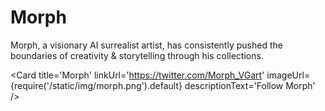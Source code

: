 
# Morph

Morph, a visionary AI surrealist artist, has consistently pushed the boundaries of creativity & storytelling through his collections. 

<Card
    title='Morph'
    linkUrl='https://twitter.com/Morph_VGart'
    imageUrl={require('/static/img/morph.png').default}
    descriptionText='Follow Morph'
/>
